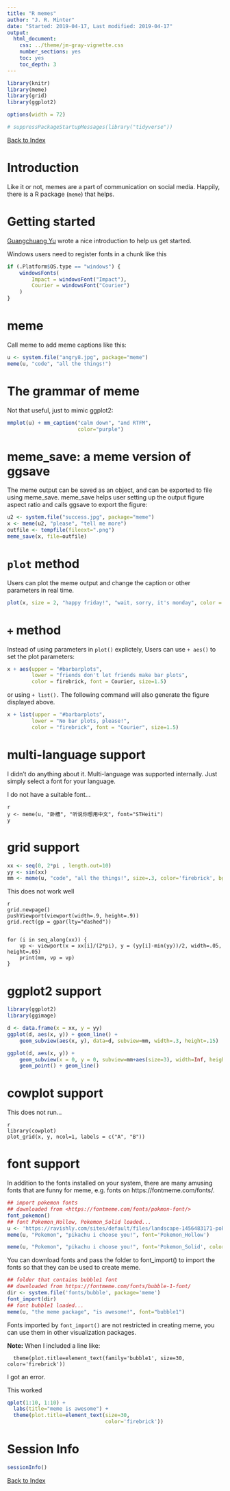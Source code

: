 ```yaml
---
title: "R memes"
author: "J. R. Minter"
date: "Started: 2019-04-17, Last modified: 2019-04-17"
output:
  html_document:
    css: ../theme/jm-gray-vignette.css
    number_sections: yes
    toc: yes
    toc_depth: 3
---
```


```r
library(knitr)
library(meme)
library(grid)
library(ggplot2)

options(width = 72)

# suppressPackageStartupMessages(library("tidyverse"))
```


[Back to Index](../README.html)

# Introduction

Like it or not, memes are a part of communication on social media. Happily,
there is a R package (`meme`) that helps.

# Getting started

[Guangchuang Yu](https://cran.r-project.org/web/packages/meme/vignettes/meme.html#special-note-for-windows-users)
wrote a nice introduction to help us get started.

Windows users need to register fonts in a chunk like this

```r
if (.Platform$OS.type == "windows") {
    windowsFonts(
        Impact = windowsFont("Impact"),
        Courier = windowsFont("Courier")
    )
}
```

# meme

Call meme to add meme captions like this:

```r
u <- system.file("angry8.jpg", package="meme")
meme(u, "code", "all the things!")
```

# The grammar of meme

Not that useful, just to mimic ggplot2:

```r
mmplot(u) + mm_caption("calm down", "and RTFM",
                       color="purple")
```

# meme_save: a meme version of ggsave

The meme output can be saved as an object, and can be exported to file using
meme_save. meme_save helps user setting up the output figure aspect ratio and
calls ggsave to export the figure:

```r
u2 <- system.file("success.jpg", package="meme")
x <- meme(u2, "please", "tell me more")
outfile <- tempfile(fileext=".png")
meme_save(x, file=outfile)
```

# `plot` method

Users can plot the meme output and change the caption or other parameters in
real time.

```r
plot(x, size = 2, "happy friday!", "wait, sorry, it's monday", color = "firebrick", font = "Courier")
```

# `+` method

Instead of using parameters in `plot()` explictely, Users can use `+ aes()`
to set the plot parameters:

```r
x + aes(upper = "#barbarplots",
        lower = "friends don't let friends make bar plots",
        color = firebrick, font = Courier, size=1.5)
```


or using `+ list().` The following command will also generate the figure
displayed above.

```r
x + list(upper = "#barbarplots",
        lower = "No bar plots, please!",
        color = "firebrick", font = "Courier", size=1.5)
```

# multi-language support

I didn’t do anything about it. Multi-language was supported internally. Just simply select a font for your language.

I do not have a suitable font...

```
{r multi_language}
y <- meme(u, "卧槽", "听说你想用中文", font="STHeiti")
y
```

# grid support

```r

xx <- seq(0, 2*pi , length.out=10)
yy <- sin(xx)
mm <- meme(u, "code", "all the things!", size=.3, color='firebrick', bgcolor=NULL)
```


This does not work well

```
{r grid_support}
grid.newpage()
pushViewport(viewport(width=.9, height=.9))
grid.rect(gp = gpar(lty="dashed"))


for (i in seq_along(xx)) {
    vp <- viewport(x = xx[i]/(2*pi), y = (yy[i]-min(yy))/2, width=.05, height=.05)
    print(mm, vp = vp)
}

```


# ggplot2 support

```r

library(ggplot2)
library(ggimage)

d <- data.frame(x = xx, y = yy)
ggplot(d, aes(x, y)) + geom_line() +
    geom_subview(aes(x, y), data=d, subview=mm, width=.3, height=.15)

ggplot(d, aes(x, y)) +
    geom_subview(x = 0, y = 0, subview=mm+aes(size=3), width=Inf, height=Inf) +
    geom_point() + geom_line()

```

# cowplot support

This does not run...
```
{r cow_plot_support}
library(cowplot)
plot_grid(x, y, ncol=1, labels = c("A", "B"))

```

# font support

In addition to the fonts installed on your system, there are many amusing fonts that are funny for meme, e.g. fonts on https://fontmeme.com/fonts/.

```r
## import pokemon fonts
## downloaded from <https://fontmeme.com/fonts/pokmon-font/>
font_pokemon()
## font Pokemon_Hollow, Pokemon_Solid loaded...
u <- 'https://ravishly.com/sites/default/files/landscape-1456483171-pokemon2.jpg'
meme(u, "Pokemon", "pikachu i choose you!", font='Pokemon_Hollow')

meme(u, "Pokemon", "pikachu i choose you!", font='Pokemon_Solid', color='#FCCF00')
```

You can download fonts and pass the folder to font_import() to import the fonts\ so that they can be used to create meme.

```r
## folder that contains bubble1 font
## downloaded from https://fontmeme.com/fonts/bubble-1-font/
dir <- system.file('fonts/bubble', package='meme')
font_import(dir)
## font bubble1 loaded...
meme(u, "the meme package", "is awesome!", font="bubble1")
```

Fonts imported by `font_import()` are not restricted in creating meme,
you can use them in other visualization packages.

**Note:** When I included a line like:

```
  theme(plot.title=element_text(family='bubble1', size=30, color='firebrick'))
```
I got an error.

This worked

```r
qplot(1:10, 1:10) +
  labs(title="meme is awesome") +
  theme(plot.title=element_text(size=30,
                                color='firebrick'))
```

# Session Info

```r
sessionInfo()
```




[Back to Index](../README.html)
